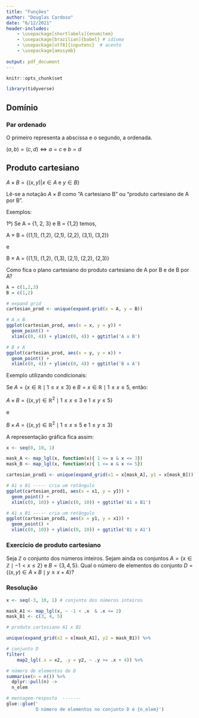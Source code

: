 ```yaml
---
title: "Funções"
author: "Douglas Cardoso"
date: "6/12/2021"
header-includes:
    - \usepackage[shortlabels]{enumitem}
    - \usepackage[brazilian]{babel} # idioma
    - \usepackage[utf8]{inputenc}  # acento
    - \usepackage{amssymb}
    
output: pdf_document
---
```


```r
knitr::opts_chunk$set

library(tidyverse)
```

## Domínio

### Par ordenado

O primeiro representa a abscissa e o segundo, a ordenada.

$(a, b) = (c, d) \Leftrightarrow a = c$ e $b = d$

## Produto cartesiano

$A \times B = \{(x,y) | x \in A$ e $y \in B\}$

Lê-se a notação $A \times B$ como "A cartesiano B" ou "produto cartesiano de A por B".

Exemplos:

1º) Se A = {1, 2, 3} e B = {1,2} temos,

A $\times$ B = {(1,1), (1,2), (2,1), (2,2), (3,1), (3,2)}

e

B $\times$ A = {(1,1), (1,2), (1,3), (2,1), (2,2), (2,3)}


Como fica o plano cartesiano do produto cartesiano de A por B e de B por A?
```r

A = c(1,2,3)
B = c(1,2)

# expand grid
cartesian_prod <- unique(expand.grid(x = A, y = B))

# A x B
ggplot(cartesian_prod, aes(x = x, y = y)) +
  geom_point() +
  xlim(c(0, 4)) + ylim(c(0, 4)) + ggtitle('A x B')

# B x A
ggplot(cartesian_prod, aes(x = y, y = x)) +
  geom_point() +
  xlim(c(0, 4)) + ylim(c(0, 4)) + ggtitle('B x A')
``` 

Exemplo utilizando condicionais:

Se $A = \{x \in \mathbb{R} \mid  1 \leq  x \leq 3\}$ e  $B = {x \in \mathbb{R} \mid 1 \leq x \leq 5}$, então:

$A \times B = \{(x,y) \in \mathbb{R}^2 \mid 1 \leq x \leq 3$ e $1 \leq y \leq 5\}$

e

$B \times A = \{(x,y) \in \mathbb{R}^2 \mid 1 \leq x \leq 5$ e $1 \leq y \leq 3\}$

A representação gráfica fica assim:

```r
x <- seq(0, 10, 1)

mask_A <- map_lgl(x, function(x){ 1 <= x & x <= 3})
mask_B <- map_lgl(x, function(x){ 1 <= x & x <= 5})

cartesian_prod1 <- unique(expand_grid(x1 = x[mask_A], y1 = x[mask_B]))

# A1 x B1 ----- cria um retângulo
ggplot(cartesian_prod1, aes(x = x1, y = y1)) +
  geom_point() +
  xlim(c(0, 10)) + ylim(c(0, 10)) + ggtitle('A1 x B1')

# A1 x B1 ----- cria um retângulo
ggplot(cartesian_prod1, aes(x = y1, y = x1)) +
  geom_point() +
  xlim(c(0, 10)) + ylim(c(0, 10)) + ggtitle('B1 x A1')

```

### Exercício de produto cartesiano
Seja $\mathbb{Z}$ o conjunto dos números inteiros. Sejam ainda os conjuntos 
$A = \{x \in \mathbb{Z} \mid -1 < x \leq 2\}$ e $B = \{3,4,5\}$. 
Qual o número de elementos do conjunto 
$D = \{(x, y) \in A \times B \mid y \geq x + 4\}$?

### Resolução 

```r
x <- seq(-3, 10, 1) # conjunto dos números inteiros

mask_A1 <- map_lgl(x, ~ -1 < .x  & .x <= 2)
mask_B1 <- c(3, 4, 5)

# produto cartesiano A1 x B1

unique(expand_grid(x2 = x[mask_A1], y2 = mask_B1)) %>%

# conjunto D
filter(
    map2_lgl(.x = x2, .y = y2, ~ .y >= .x + 4)) %>%

# número de elementos de D
summarise(n = n()) %>%
  dplyr::pull(n) ->
  n_elem

# mensagem-resposta  -------
glue::glue('
           O número de elementos no conjunto D é {n_elem}')

```















